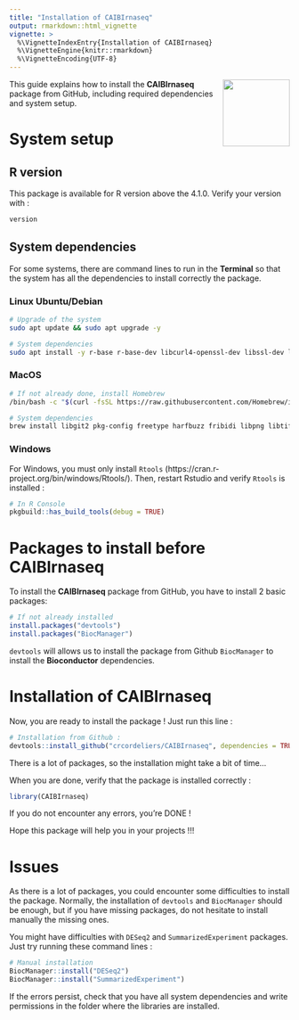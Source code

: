 ```yaml
---
title: "Installation of CAIBIrnaseq"
output: rmarkdown::html_vignette
vignette: >
  %\VignetteIndexEntry{Installation of CAIBIrnaseq}
  %\VignetteEngine{knitr::rmarkdown}
  %\VignetteEncoding{UTF-8}
---
```


<img src="../man/figures/CAIBI.png" align="right" alt="" width="120" />

This guide explains how to install the **CAIBIrnaseq** package from GitHub, including required dependencies and system setup.


# System setup

## R version

This package is available for R version above the 4.1.0.
Verify your version with :

```r
version
```

## System dependencies

For some systems, there are command lines to run in the **Terminal** so that the system has all the dependencies to install correctly the package.

### Linux Ubuntu/Debian

```bash
# Upgrade of the system
sudo apt update && sudo apt upgrade -y

# System dependencies
sudo apt install -y r-base r-base-dev libcurl4-openssl-dev libssl-dev libxml2-dev libgit2-dev libharfbuzz-dev libfribidi-dev libfreetype6-dev libpng-dev libtiff5-dev libjpeg-dev build-essential zlib1g-dev pandoc git
```

### MacOS

```bash
# If not already done, install Homebrew
/bin/bash -c "$(curl -fsSL https://raw.githubusercontent.com/Homebrew/install/HEAD/install.sh)"

# System dependencies 
brew install libgit2 pkg-config freetype harfbuzz fribidi libpng libtiff jpeg pandoc git
```

### Windows 

For Windows, you must only install `Rtools` (https://cran.r-project.org/bin/windows/Rtools/).
Then, restart Rstudio and verify `Rtools` is installed :

```r
# In R Console
pkgbuild::has_build_tools(debug = TRUE)
```


# Packages to install before CAIBIrnaseq

To install the **CAIBIrnaseq** package from GitHub, you have to install 2 basic packages:

```r
# If not already installed
install.packages("devtools")
install.packages("BiocManager")
```

`devtools` will allows us to install the package from Github 
`BiocManager` to install the **Bioconductor** dependencies. 


# Installation of CAIBIrnaseq

Now, you are ready to install the package !
Just run this line : 

```r
# Installation from Github : 
devtools::install_github("crcordeliers/CAIBIrnaseq", dependencies = TRUE)
```

There is a lot of packages, so the installation might take a bit of time...

When you are done, verify that the package is installed correctly : 

```r
library(CAIBIrnaseq)
```

If you do not encounter any errors, you're DONE !

Hope this package will help you in your projects !!!


# Issues

As there is a lot of packages, you could encounter some difficulties to install the package. Normally, the installation of `devtools` and `BiocManager` should be enough, but if you have missing packages, do not hesitate to install manually the missing ones. 

You might have difficulties with `DESeq2` and `SummarizedExperiment` packages. Just try running these command lines :

```r
# Manual installation
BiocManager::install("DESeq2")
BiocManager::install("SummarizedExperiment")
```

If the errors persist, check that you have all system dependencies and write permissions in the folder where the libraries are installed.

